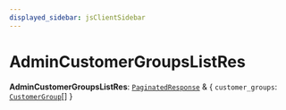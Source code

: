 ```yaml
---
displayed_sidebar: jsClientSidebar
---
```



# AdminCustomerGroupsListRes

 **AdminCustomerGroupsListRes**: [`PaginatedResponse`](../interfaces/internal.PaginatedResponse.mdx) & { `customer_groups`: [`CustomerGroup`](../classes/internal.CustomerGroup.mdx)[]  }
